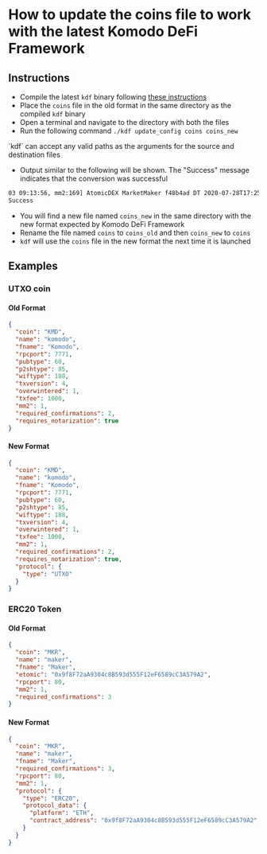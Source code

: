 
# How to update the coins file to work with the latest Komodo DeFi Framework

## Instructions

*   Compile the latest `kdf` binary following [these instructions](/komodo-defi-framework/setup/)
*   Place the `coins` file in the old format in the same directory as the compiled `kdf` binary
*   Open a terminal and navigate to the directory with both the files
*   Run the following command `./kdf update_config coins coins_new`

<Note>
  `kdf` can accept any valid paths as the arguments for the source and destination files
</Note>

*   Output similar to the following will be shown. The "Success" message indicates that the conversion was successful

```bash
03 09:13:56, mm2:169] AtomicDEX MarketMaker f48b4ad DT 2020-07-28T17:25:18+07:00
Success
```

*   You will find a new file named `coins_new` in the same directory with the new format expected by Komodo DeFi Framework
*   Rename the file named `coins` to `coins_old` and then `coins_new` to `coins`
*   `kdf` will use the `coins` file in the new format the next time it is launched

## Examples

### UTXO coin

#### Old Format

```json
{
  "coin": "KMD",
  "name": "komodo",
  "fname": "Komodo",
  "rpcport": 7771,
  "pubtype": 60,
  "p2shtype": 85,
  "wiftype": 188,
  "txversion": 4,
  "overwintered": 1,
  "txfee": 1000,
  "mm2": 1,
  "required_confirmations": 2,
  "requires_notarization": true
}
```

#### New Format

```json
{
  "coin": "KMD",
  "name": "komodo",
  "fname": "Komodo",
  "rpcport": 7771,
  "pubtype": 60,
  "p2shtype": 85,
  "wiftype": 188,
  "txversion": 4,
  "overwintered": 1,
  "txfee": 1000,
  "mm2": 1,
  "required_confirmations": 2,
  "requires_notarization": true,
  "protocol": {
    "type": "UTXO"
  }
}
```

### ERC20 Token

#### Old Format

```json
{
  "coin": "MKR",
  "name": "maker",
  "fname": "Maker",
  "etomic": "0x9f8F72aA9304c8B593d555F12eF6589cC3A579A2",
  "rpcport": 80,
  "mm2": 1,
  "required_confirmations": 3
}
```

#### New Format

```json
{
  "coin": "MKR",
  "name": "maker",
  "fname": "Maker",
  "required_confirmations": 3,
  "rpcport": 80,
  "mm2": 1,
  "protocol": {
    "type": "ERC20",
    "protocol_data": {
      "platform": "ETH",
      "contract_address": "0x9f8F72aA9304c8B593d555F12eF6589cC3A579A2"
    }
  }
}
```
